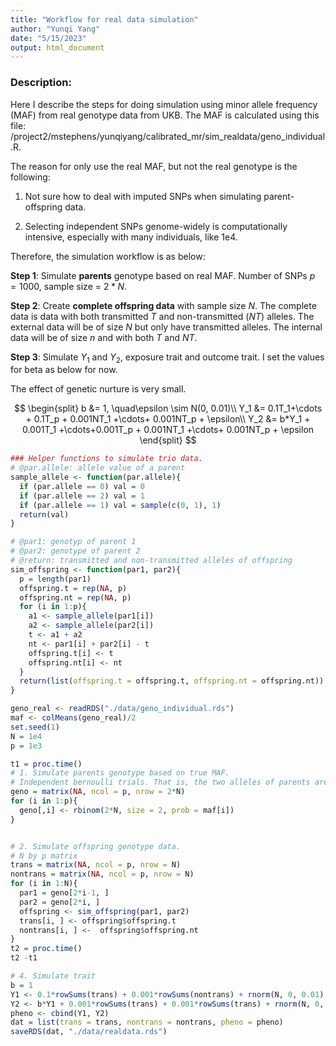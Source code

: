 ```yaml
---
title: "Workflow for real data simulation"
author: "Yunqi Yang"
date: "5/15/2023"
output: html_document
---
```


### Description: 

Here I describe the steps for doing simulation using minor allele frequency (MAF) from real genotype data from UKB. The MAF is calculated using this file: /project2/mstephens/yunqiyang/calibrated_mr/sim_realdata/geno_individual.R.

The reason for only use the real MAF, but not the real genotype is the following: 

1. Not sure how to deal with imputed SNPs when simulating parent-offspring data.

2. Selecting independent SNPs genome-widely is computationally intensive, especially with many individuals, like 1e4.  

Therefore, the simulation workflow is as below: 

**Step 1**: Simulate **parents** genotype based on real MAF. Number of SNPs $p = 1000$, sample size = $2*N$.

**Step 2**: Create **complete offspring data** with sample size $N$. The complete data is data with both transmitted $T$ and non-transmitted ($NT$) alleles. The external data will be of size $N$ but only have transmitted alleles. The internal data will be of size $n$ and with both $T$ and $NT$. 

**Step 3**: Simulate $Y_1$ and $Y_2$, exposure trait and outcome trait. I set the values for beta as below for now. 

The effect of genetic nurture is very small. 

$$
\begin{split}
b &= 1, \quad\epsilon \sim N(0, 0.01)\\
Y_1 &= 0.1T_1+\cdots + 0.1T_p + 0.001NT_1 +\cdots+ 0.001NT_p + \epsilon\\
Y_2 &= b*Y_1 + 0.001T_1 +\cdots+0.001T_p + 0.001NT_1 +\cdots+ 0.001NT_p + \epsilon
\end{split}
$$

```r
### Helper functions to simulate trio data. 
# @par.allele: allele value of a parent
sample_allele <- function(par.allele){
  if (par.allele == 0) val = 0
  if (par.allele == 2) val = 1
  if (par.allele == 1) val = sample(c(0, 1), 1)
  return(val)
}

# @par1: genotyp of parent 1
# @par2: genotype of parent 2
# @return: transmitted and non-transmitted alleles of offspring
sim_offspring <- function(par1, par2){
  p = length(par1)
  offspring.t = rep(NA, p)
  offspring.nt = rep(NA, p)
  for (i in 1:p){
    a1 <- sample_allele(par1[i])
    a2 <- sample_allele(par2[i])
    t <- a1 + a2
    nt <- par1[i] + par2[i] - t
    offspring.t[i] <- t
    offspring.nt[i] <- nt
  }
  return(list(offspring.t = offspring.t, offspring.nt = offspring.nt))
}
```


```r
geno_real <- readRDS("./data/geno_individual.rds")
maf <- colMeans(geno_real)/2
set.seed(1)
N = 1e4  
p = 1e3

t1 = proc.time()
# 1. Simulate parents genotype based on true MAF. 
# Independent bernoulli trials. That is, the two alleles of parents are independent.
geno = matrix(NA, ncol = p, nrow = 2*N)
for (i in 1:p){
  geno[,i] <- rbinom(2*N, size = 2, prob = maf[i])
}


# 2. Simulate offspring genotype data.
# N by p matrix
trans = matrix(NA, ncol = p, nrow = N)
nontrans = matrix(NA, ncol = p, nrow = N)
for (i in 1:N){
  par1 = geno[2*i-1, ]
  par2 = geno[2*i, ]
  offspring <- sim_offspring(par1, par2)
  trans[i, ] <- offspring$offspring.t
  nontrans[i, ] <-  offspring$offspring.nt
}
t2 = proc.time()
t2 -t1

```

```r
# 4. Simulate trait
b = 1
Y1 <- 0.1*rowSums(trans) + 0.001*rowSums(nontrans) + rnorm(N, 0, 0.01)
Y2 <- b*Y1 + 0.001*rowSums(trans) + 0.001*rowSums(trans) + rnorm(N, 0, 0.01)
pheno <- cbind(Y1, Y2)
dat = list(trans = trans, nontrans = nontrans, pheno = pheno)
saveRDS(dat, "./data/realdata.rds")

```
